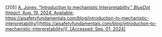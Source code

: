 \[205\]	[A. Jones, “Introduction to mechanistic Interpretability,” *BlueDot Impact*, Aug. 19, 2024\. Available:](http://paperpile.com/b/Lj1YHA/RtMG) [https://aisafetyfundamentals.com/blog/introduction-to-mechanistic-interpretability/](https://aisafetyfundamentals.com/blog/introduction-to-mechanistic-interpretability/)[. \[Accessed: Sep. 01, 2024\]](http://paperpile.com/b/Lj1YHA/RtMG)